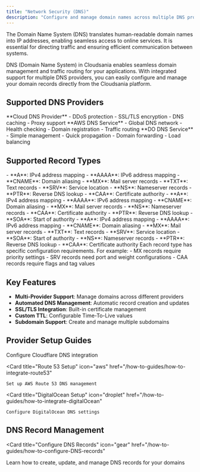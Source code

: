```yaml
---
title: "Network Security (DNS)"
description: "Configure and manage domain names across multiple DNS providers"
---
```


<Note>
The Domain Name System (DNS) translates human-readable domain names into IP addresses, enabling seamless access to online services. It is essential for directing traffic and ensuring efficient communication between systems.
</Note>


DNS (Domain Name System) in Cloudsania enables seamless domain management and traffic routing for your applications. With integrated support for multiple DNS providers, you can easily configure and manage your domain records directly from the Cloudsania platform.

## Supported DNS Providers

<CardGroup cols={3}>
  <Card title="Cloudflare" icon="cloud">
    **Cloud DNS Provider**
    - DDoS protection
    - SSL/TLS encryption
    - DNS caching
    - Proxy support
  </Card>

  <Card title="Route 53" icon="aws">
    **AWS DNS Service**
    - Global DNS network
    - Health checking
    - Domain registration
    - Traffic routing
  </Card>

  <Card title="DigitalOcean" icon="droplet">
    **DO DNS Service**
    - Simple management
    - Quick propagation
    - Domain forwarding
    - Load balancing
  </Card>
</CardGroup>

## Supported Record Types

<CardGroup cols={3}>
  <Card title="Cloudflare Records" icon="cloud">
    - **A**: IPv4 address mapping
    - **AAAA**: IPv6 address mapping
    - **CNAME**: Domain aliasing
    - **MX**: Mail server records
    - **TXT**: Text records
    - **SRV**: Service location
    - **NS**: Nameserver records
    - **PTR**: Reverse DNS lookup
    - **CAA**: Certificate authority
  </Card>

  <Card title="Route 53 Records" icon="aws">
    - **A**: IPv4 address mapping
    - **AAAA**: IPv6 address mapping
    - **CNAME**: Domain aliasing
    - **MX**: Mail server records
    - **NS**: Nameserver records
    - **CAA**: Certificate authority
    - **PTR**: Reverse DNS lookup
    - **SOA**: Start of authority
  </Card>

  <Card title="DigitalOcean Records" icon="droplet">
    - **A**: IPv4 address mapping
    - **AAAA**: IPv6 address mapping
    - **CNAME**: Domain aliasing
    - **MX**: Mail server records
    - **TXT**: Text records
    - **SRV**: Service location
    - **SOA**: Start of authority
    - **NS**: Nameserver records
    - **PTR**: Reverse DNS lookup
    - **CAA**: Certificate authority
  </Card>
</CardGroup>

<Note>
  Each record type has specific configuration requirements. For example:
  - MX records require priority settings
  - SRV records need port and weight configurations
  - CAA records require flags and tag values
</Note>

## Key Features

- **Multi-Provider Support**: Manage domains across different providers
- **Automated DNS Management**: Automatic record creation and updates
- **SSL/TLS Integration**: Built-in certificate management
- **Custom TTL**: Configurable Time-To-Live values
- **Subdomain Support**: Create and manage multiple subdomains

## Provider Setup Guides

<CardGroup cols={3}>
  <Card
    title="Cloudflare Setup"
    icon="cloud"
    href="/how-to-guides/how-to-integrate-cloudflare"
  >
    Configure Cloudflare DNS integration
  </Card>

  <Card
    title="Route 53 Setup"
    icon="aws"
    href="/how-to-guides/how-to-integrate-route53"
  >
    Set up AWS Route 53 DNS management
  </Card>

  <Card
    title="DigitalOcean Setup"
    icon="droplet"
    href="/how-to-guides/how-to-integrate-digitalOcean"
  >
    Configure DigitalOcean DNS settings
  </Card>
</CardGroup>

## DNS Record Management

<Card
  title="Configure DNS Records"
  icon="gear"
  href="/how-to-guides/how-to-configure-DNS-records"
>
  Learn how to create, update, and manage DNS records for your domains
</Card>


